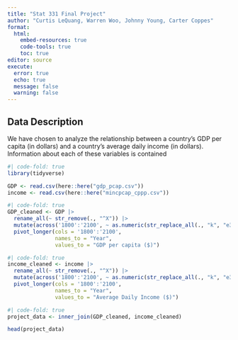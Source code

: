 ```yaml
---
title: "Stat 331 Final Project"
author: "Curtis LeQuang, Warren Woo, Johnny Young, Carter Coppes"
format: 
  html:
    embed-resources: true
    code-tools: true
    toc: true
editor: source
execute: 
  error: true
  echo: true
  message: false
  warning: false
---
```


## Data Description

We have chosen to analyze the relationship between a country's GDP per capita (in dollars) and a country's average daily income (in dollars). Information about each of these variables is contained 

```r
#| code-fold: true
library(tidyverse)

GDP <- read.csv(here::here("gdp_pcap.csv"))
income <- read.csv(here::here("mincpcap_cppp.csv"))
```

```r
#| code-fold: true
GDP_cleaned <- GDP |>
  rename_all(~ str_remove(., "^X")) |>
  mutate(across('1800':'2100', ~ as.numeric(str_replace_all(., "k", "e3")))) |>
  pivot_longer(cols = '1800':'2100',
               names_to = "Year",
               values_to = "GDP per capita ($)")
```

```r
#| code-fold: true
income_cleaned <- income |>
  rename_all(~ str_remove(., "^X")) |>
  mutate(across('1800':'2100', ~ as.numeric(str_replace_all(., "k", "e3")))) |>
  pivot_longer(cols = '1800':'2100',
               names_to = "Year",
               values_to = "Average Daily Income ($)")
```

```r
#| code-fold: true
project_data <- inner_join(GDP_cleaned, income_cleaned)

head(project_data)
```